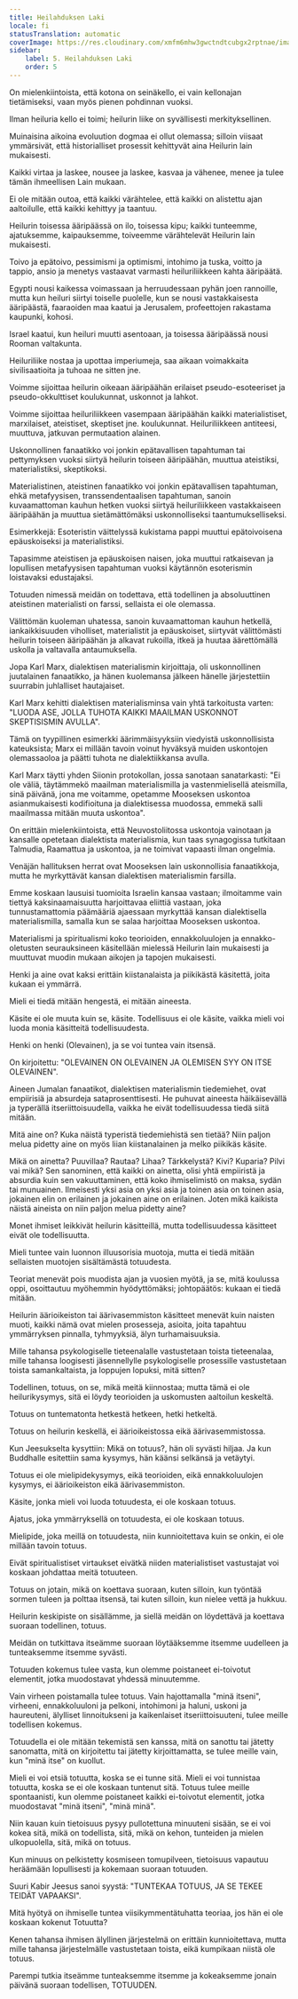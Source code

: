 ```yaml
---
title: Heilahduksen Laki
locale: fi
statusTranslation: automatic
coverImage: https://res.cloudinary.com/xmfm6mhw3gwctndtcubgx2rptnae/image/upload/v1741354419/small_cover_la_gran_rebelion_28716e29d2.webp
sidebar:
    label: 5. Heilahduksen Laki
    order: 5
---
```

On mielenkiintoista, että kotona on seinäkello, ei vain kellonajan tietämiseksi, vaan myös pienen pohdinnan vuoksi.

Ilman heiluria kello ei toimi; heilurin liike on syvällisesti merkityksellinen.

Muinaisina aikoina evoluution dogmaa ei ollut olemassa; silloin viisaat ymmärsivät, että historialliset prosessit kehittyvät aina Heilurin lain mukaisesti.

Kaikki virtaa ja laskee, nousee ja laskee, kasvaa ja vähenee, menee ja tulee tämän ihmeellisen Lain mukaan.

Ei ole mitään outoa, että kaikki värähtelee, että kaikki on alistettu ajan aaltoilulle, että kaikki kehittyy ja taantuu.

Heilurin toisessa ääripäässä on ilo, toisessa kipu; kaikki tunteemme, ajatuksemme, kaipauksemme, toiveemme värähtelevät Heilurin lain mukaisesti.

Toivo ja epätoivo, pessimismi ja optimismi, intohimo ja tuska, voitto ja tappio, ansio ja menetys vastaavat varmasti heiluriliikkeen kahta ääripäätä.

Egypti nousi kaikessa voimassaan ja herruudessaan pyhän joen rannoille, mutta kun heiluri siirtyi toiselle puolelle, kun se nousi vastakkaisesta ääripäästä, faaraoiden maa kaatui ja Jerusalem, profeettojen rakastama kaupunki, kohosi.

Israel kaatui, kun heiluri muutti asentoaan, ja toisessa ääripäässä nousi Rooman valtakunta.

Heiluriliike nostaa ja upottaa imperiumeja, saa aikaan voimakkaita sivilisaatioita ja tuhoaa ne sitten jne.

Voimme sijoittaa heilurin oikeaan ääripäähän erilaiset pseudo-esoteeriset ja pseudo-okkulttiset koulukunnat, uskonnot ja lahkot.

Voimme sijoittaa heiluriliikkeen vasempaan ääripäähän kaikki materialistiset, marxilaiset, ateistiset, skeptiset jne. koulukunnat. Heiluriliikkeen antiteesi, muuttuva, jatkuvan permutaation alainen.

Uskonnollinen fanaatikko voi jonkin epätavallisen tapahtuman tai pettymyksen vuoksi siirtyä heilurin toiseen ääripäähän, muuttua ateistiksi, materialistiksi, skeptikoksi.

Materialistinen, ateistinen fanaatikko voi jonkin epätavallisen tapahtuman, ehkä metafyysisen, transsendentaalisen tapahtuman, sanoin kuvaamattoman kauhun hetken vuoksi siirtyä heiluriliikkeen vastakkaiseen ääripäähän ja muuttua sietämättömäksi uskonnolliseksi taantumukselliseksi.

Esimerkkejä: Esoteristin väittelyssä kukistama pappi muuttui epätoivoisena epäuskoiseksi ja materialistiksi.

Tapasimme ateistisen ja epäuskoisen naisen, joka muuttui ratkaisevan ja lopullisen metafyysisen tapahtuman vuoksi käytännön esoterismin loistavaksi edustajaksi.

Totuuden nimessä meidän on todettava, että todellinen ja absoluuttinen ateistinen materialisti on farssi, sellaista ei ole olemassa.

Välittömän kuoleman uhatessa, sanoin kuvaamattoman kauhun hetkellä, iankaikkisuuden viholliset, materialistit ja epäuskoiset, siirtyvät välittömästi heilurin toiseen ääripäähän ja alkavat rukoilla, itkeä ja huutaa äärettömällä uskolla ja valtavalla antaumuksella.

Jopa Karl Marx, dialektisen materialismin kirjoittaja, oli uskonnollinen juutalainen fanaatikko, ja hänen kuolemansa jälkeen hänelle järjestettiin suurrabin juhlalliset hautajaiset.

Karl Marx kehitti dialektisen materialisminsa vain yhtä tarkoitusta varten: "LUODA ASE, JOLLA TUHOTA KAIKKI MAAILMAN USKONNOT SKEPTISISMIN AVULLA".

Tämä on tyypillinen esimerkki äärimmäisyyksiin viedyistä uskonnollisista kateuksista; Marx ei millään tavoin voinut hyväksyä muiden uskontojen olemassaoloa ja päätti tuhota ne dialektiikkansa avulla.

Karl Marx täytti yhden Siionin protokollan, jossa sanotaan sanatarkasti: "Ei ole väliä, täytämmekö maailman materialismilla ja vastenmielisellä ateismilla, sinä päivänä, jona me voitamme, opetamme Mooseksen uskontoa asianmukaisesti kodifioituna ja dialektisessa muodossa, emmekä salli maailmassa mitään muuta uskontoa".

On erittäin mielenkiintoista, että Neuvostoliitossa uskontoja vainotaan ja kansalle opetetaan dialektista materialismia, kun taas synagogissa tutkitaan Talmudia, Raamattua ja uskontoa, ja ne toimivat vapaasti ilman ongelmia.

Venäjän hallituksen herrat ovat Mooseksen lain uskonnollisia fanaatikkoja, mutta he myrkyttävät kansan dialektisen materialismin farsilla.

Emme koskaan lausuisi tuomioita Israelin kansaa vastaan; ilmoitamme vain tiettyä kaksinaamaisuutta harjoittavaa eliittiä vastaan, joka tunnustamattomia päämääriä ajaessaan myrkyttää kansan dialektisella materialismilla, samalla kun se salaa harjoittaa Mooseksen uskontoa.

Materialismi ja spiritualismi koko teorioiden, ennakkoluulojen ja ennakko-oletusten seurauksineen käsitellään mielessä Heilurin lain mukaisesti ja muuttuvat muodin mukaan aikojen ja tapojen mukaisesti.

Henki ja aine ovat kaksi erittäin kiistanalaista ja piikikästä käsitettä, joita kukaan ei ymmärrä.

Mieli ei tiedä mitään hengestä, ei mitään aineesta.

Käsite ei ole muuta kuin se, käsite. Todellisuus ei ole käsite, vaikka mieli voi luoda monia käsitteitä todellisuudesta.

Henki on henki (Olevainen), ja se voi tuntea vain itsensä.

On kirjoitettu: "OLEVAINEN ON OLEVAINEN JA OLEMISEN SYY ON ITSE OLEVAINEN".

Aineen Jumalan fanaatikot, dialektisen materialismin tiedemiehet, ovat empiirisiä ja absurdeja sataprosenttisesti. He puhuvat aineesta häikäisevällä ja typerällä itseriittoisuudella, vaikka he eivät todellisuudessa tiedä siitä mitään.

Mitä aine on? Kuka näistä typeristä tiedemiehistä sen tietää? Niin paljon melua pidetty aine on myös liian kiistanalainen ja melko piikikäs käsite.

Mikä on ainetta? Puuvillaa? Rautaa? Lihaa? Tärkkelystä? Kivi? Kuparia? Pilvi vai mikä? Sen sanominen, että kaikki on ainetta, olisi yhtä empiiristä ja absurdia kuin sen vakuuttaminen, että koko ihmiselimistö on maksa, sydän tai munuainen. Ilmeisesti yksi asia on yksi asia ja toinen asia on toinen asia, jokainen elin on erilainen ja jokainen aine on erilainen. Joten mikä kaikista näistä aineista on niin paljon melua pidetty aine?

Monet ihmiset leikkivät heilurin käsitteillä, mutta todellisuudessa käsitteet eivät ole todellisuutta.

Mieli tuntee vain luonnon illuusorisia muotoja, mutta ei tiedä mitään sellaisten muotojen sisältämästä totuudesta.

Teoriat menevät pois muodista ajan ja vuosien myötä, ja se, mitä koulussa oppi, osoittautuu myöhemmin hyödyttömäksi; johtopäätös: kukaan ei tiedä mitään.

Heilurin äärioikeiston tai äärivasemmiston käsitteet menevät kuin naisten muoti, kaikki nämä ovat mielen prosesseja, asioita, joita tapahtuu ymmärryksen pinnalla, tyhmyyksiä, älyn turhamaisuuksia.

Mille tahansa psykologiselle tieteenalalle vastustetaan toista tieteenalaa, mille tahansa loogisesti jäsennellylle psykologiselle prosessille vastustetaan toista samankaltaista, ja loppujen lopuksi, mitä sitten?

Todellinen, totuus, on se, mikä meitä kiinnostaa; mutta tämä ei ole heilurikysymys, sitä ei löydy teorioiden ja uskomusten aaltoilun keskeltä.

Totuus on tuntematonta hetkestä hetkeen, hetki hetkeltä.

Totuus on heilurin keskellä, ei äärioikeistossa eikä äärivasemmistossa.

Kun Jeesukselta kysyttiin: Mikä on totuus?, hän oli syvästi hiljaa. Ja kun Buddhalle esitettiin sama kysymys, hän käänsi selkänsä ja vetäytyi.

Totuus ei ole mielipidekysymys, eikä teorioiden, eikä ennakkoluulojen kysymys, ei äärioikeiston eikä äärivasemmiston.

Käsite, jonka mieli voi luoda totuudesta, ei ole koskaan totuus.

Ajatus, joka ymmärryksellä on totuudesta, ei ole koskaan totuus.

Mielipide, joka meillä on totuudesta, niin kunnioitettava kuin se onkin, ei ole millään tavoin totuus.

Eivät spiritualistiset virtaukset eivätkä niiden materialistiset vastustajat voi koskaan johdattaa meitä totuuteen.

Totuus on jotain, mikä on koettava suoraan, kuten silloin, kun työntää sormen tuleen ja polttaa itsensä, tai kuten silloin, kun nielee vettä ja hukkuu.

Heilurin keskipiste on sisällämme, ja siellä meidän on löydettävä ja koettava suoraan todellinen, totuus.

Meidän on tutkittava itseämme suoraan löytääksemme itsemme uudelleen ja tunteaksemme itsemme syvästi.

Totuuden kokemus tulee vasta, kun olemme poistaneet ei-toivotut elementit, jotka muodostavat yhdessä minuutemme.

Vain virheen poistamalla tulee totuus. Vain hajottamalla "minä itseni", virheeni, ennakkoluuloni ja pelkoni, intohimoni ja haluni, uskoni ja haureuteni, älylliset linnoitukseni ja kaikenlaiset itseriittoisuuteni, tulee meille todellisen kokemus.

Totuudella ei ole mitään tekemistä sen kanssa, mitä on sanottu tai jätetty sanomatta, mitä on kirjoitettu tai jätetty kirjoittamatta, se tulee meille vain, kun "minä itse" on kuollut.

Mieli ei voi etsiä totuutta, koska se ei tunne sitä. Mieli ei voi tunnistaa totuutta, koska se ei ole koskaan tuntenut sitä. Totuus tulee meille spontaanisti, kun olemme poistaneet kaikki ei-toivotut elementit, jotka muodostavat "minä itseni", "minä minä".

Niin kauan kuin tietoisuus pysyy pullotettuna minuuteni sisään, se ei voi kokea sitä, mikä on todellista, sitä, mikä on kehon, tunteiden ja mielen ulkopuolella, sitä, mikä on totuus.

Kun minuus on pelkistetty kosmiseen tomupilveen, tietoisuus vapautuu heräämään lopullisesti ja kokemaan suoraan totuuden.

Suuri Kabir Jeesus sanoi syystä: "TUNTEKAA TOTUUS, JA SE TEKEE TEIDÄT VAPAAKSI".

Mitä hyötyä on ihmiselle tuntea viisikymmentätuhatta teoriaa, jos hän ei ole koskaan kokenut Totuutta?

Kenen tahansa ihmisen älyllinen järjestelmä on erittäin kunnioitettava, mutta mille tahansa järjestelmälle vastustetaan toista, eikä kumpikaan niistä ole totuus.

Parempi tutkia itseämme tunteaksemme itsemme ja kokeaksemme jonain päivänä suoraan todellisen, TOTUUDEN.

